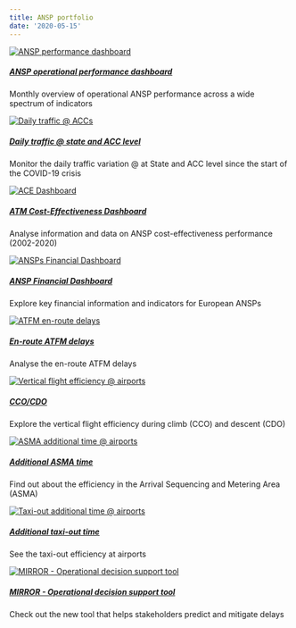 ```yaml
---
title: ANSP portfolio
date: '2020-05-15'
---
```


<script src="/rmarkdown-libs/header-attrs/header-attrs.js"></script>


<div class="container">
<div class="row">
<div class="card-deck">
<div class="card">
<a href="/dashboard/stakeholder/ansp/ansp_db">
<img class="card-img-top" src="/images/cap/ansp_db.png" alt="ANSP performance dashboard">
<div class="card-body">
<h5 class="card-title">
ANSP operational performance dashboard
</h5>
</a>
<p class="card-text">
Monthly overview of operational ANSP performance across a wide spectrum of indicators
</p>
</div>
</div>

<div class="card">
<a href="https://www.eurocontrol.int/Economics/DailyTrafficVariation-ACCs.html">
<img class="card-img-top" src="/images/traff/acc_traff_db.png" alt="Daily traffic @ ACCs">
<div class="card-body">
<h5 class="card-title">
Daily traffic @ state and ACC level
</h5>
</a>
<p class="card-text">Monitor the daily traffic variation @ at State and ACC level since the start of the COVID-19 crisis
</p>
</div>
</div>

<div class="card">
<a href="https://www.eurocontrol.int/ACE/ACE-Home.html">
<img class="card-img-top" src="/images/eco/ace_db.png" alt="ACE Dashboard">
<div class="card-body">
<h5 class="card-title">
ATM Cost-Effectiveness Dashboard
</h5>
</a>
<p class="card-text">
Analyse information and data on ANSP cost-effectiveness performance (2002-2020)
</p>
</div>
</div>

<div class="card">
<a href="/economics/finance/" target="_blank">
<img class="card-img-top" src="/images/eco/fin_db_2022_thmb.png" alt="ANSPs Financial Dashboard">
<div class="card-body">
<h5 class="card-title">
ANSP Financial Dashboard
</h5>
</a>
<p class="card-text">
Explore key financial information and indicators for European ANSPs <i class='fas fa-xs fa-external-link-alt'></i>
</p>
</div>
</div>
</div>
</div>
</div>

<div class="container">
<div class="row">
<div class="card-deck">
<div class="card">
<a href="/capacity/atfm_ert/">
<img class="card-img-top" src="/images/apt/ectl_3.jpg" alt="ATFM en-route delays">
<div class="card-body">
<h5 class="card-title">
En-route ATFM delays
</h5>
</a>
<p class="card-text">
Analyse the en-route ATFM delays
</p>
</div>
</div>

<div class="card">
<a href="/efficiency/vfe/">
<img class="card-img-top" src="/images/apt/cdo_icon.jpg" alt="Vertical flight efficiency @ airports">
<div class="card-body">
<h5 class="card-title">
CCO/CDO
</h5>
</a>
<p class="card-text">
Explore the vertical flight efficiency during climb (CCO) and descent (CDO)
</p>
</div>
</div>
<div class="card">
<a href="/efficiency/asma/">
<img class="card-img-top" src="/images/apt/apt_asma.jpg" alt="ASMA additional time @ airports">
<div class="card-body">
<h5 class="card-title">
Additional ASMA time
</h5>
</a>
<p class="card-text">
Find out about the efficiency in the Arrival Sequencing and Metering Area (ASMA)
</p>
</div>
</div>
<div class="card">
<a href="/efficiency/taxiout/">
<img class="card-img-top" src="/images/apt/apt_taxi.jpg" alt="Taxi-out additional time @ airports">
<div class="card-body">
<h5 class="card-title">
Additional taxi-out time
</h5>
</a>
<p class="card-text">
See the taxi-out efficiency at airports
</p>
</div>
</div>

<div class="card">
<a href="https://www.eurocontrol.int/tool/mirror" target="_blank">
<img class="card-img-top" src="/images/cap/ectl_mirror.jpg" alt="MIRROR - Operational decision support tool">
<div class="card-body">
<h5 class="card-title">
MIRROR - Operational decision support tool
</h5>
</a>
<p class="card-text">
Check out the new tool that helps stakeholders predict and mitigate delays <i class='fas fa-xs fa-external-link-alt'></i>
</p>
</div>
</div>
</div>
</div>
</div>
<script>
    function resizeIframe(obj) {
      obj.style.height = obj.contentWindow.document.documentElement.scrollHeight + 'px';
    }
  </script>
<style type="text/css">
.img-responsive {
    margin: 0 auto;
    max-width: 75%
}

.resp-container {
    position: relative;
    overflow: hidden;
    padding-top: 60.0%;
}

.resp-iframe {
    position: absolute;
    top: 0;
    left: 0;
    width: 100%;
    height: 150%;
    border: 0;
}
</style>
